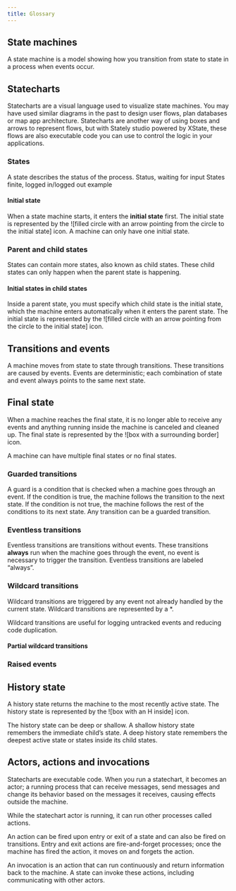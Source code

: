 ```yaml
---
title: Glossary
---
```


## State machines

A state machine is a model showing how you transition from state to state in a process when events occur.

## Statecharts

Statecharts are a visual language used to visualize state machines. You may have used similar diagrams in the past to design user flows, plan databases or map app architecture. Statecharts are another way of using boxes and arrows to represent flows, but with Stately studio powered by XState, these flows are also executable code you can use to control the logic in your applications.

### States

A state describes the status of the process. Status, waiting for input
States finite, logged in/logged out example

#### Initial state

When a state machine starts, it enters the **initial state** first. The initial state is represented by the ![filled circle with an arrow pointing from the circle to the initial state] icon. A machine can only have one initial state.

<!-- What a state might be -->

### Parent and child states

States can contain more states, also known as child states. These child states can only happen when the parent state is happening.

<!-- Why you might use parent and child states -->

#### Initial states in child states

Inside a parent state, you must specify which child state is the initial state, which the machine enters automatically when it enters the parent state. The initial state is represented by the ![filled circle with an arrow pointing from the circle to the initial state] icon.

<!-- What is a typical initial state -->

## Transitions and events

A machine moves from state to state through transitions. These transitions are caused by events. Events are deterministic; each combination of state and event always points to the same next state.

<!-- What is a typical event -->

## Final state

When a machine reaches the final state, it is no longer able to receive any events and anything running inside the machine is canceled and cleaned up. The final state is represented by the ![box with a surrounding border] icon.

A machine can have multiple final states or no final states.

<!-- What makes a typical final state, and when might you have no final states or multiple final states -->

### Guarded transitions

A guard is a condition that is checked when a machine goes through an event. If the condition is true, the machine follows the transition to the next state. If the condition is not true, the machine follows the rest of the conditions to its next state. Any transition can be a guarded transition.

<!-- What you might use a guard for -->

### Eventless transitions

Eventless transitions are transitions without events. These transitions **always** run when the machine goes through the event, no event is necessary to trigger the transition. Eventless transitions are labeled “always”.

<!-- What you might use an eventless transition for -->

### Wildcard transitions

Wildcard transitions are triggered by any event not already handled by the current state. Wildcard transitions are represented by a *.

Wildcard transitions are useful for logging untracked events and reducing code duplication.

<!-- What you might use a wildcard transition for -->

#### Partial wildcard transitions

<!-- Will be in v5 -->

### Raised events

<!-- Will be in v5 -->

## History state

A history state returns the machine to the most recently active state. The history state is represented by the ![box with an H inside] icon.

The history state can be deep or shallow. A shallow history state remembers the immediate child’s state. A deep history state remembers the deepest active state or states inside its child states.

<!-- What you might use a shallow history state for -->

<!-- What you might use a deep history state for -->

## Actors, actions and invocations

Statecharts are executable code. When you run a statechart, it becomes an actor; a running process that can receive messages, send messages and change its behavior based on the messages it receives, causing effects outside the machine.

While the statechart actor is running, it can run other processes called actions.

An action can be fired upon entry or exit of a state and can also be fired on transitions. Entry and exit actions are fire-and-forget processes; once the machine has fired the action, it moves on and forgets the action.

<!-- What you might use an action (on a state) for -->

<!-- What you might use an action transition for -->

An invocation is an action that can run continuously and return information back to the machine. A state can invoke these actions, including communicating with other actors.